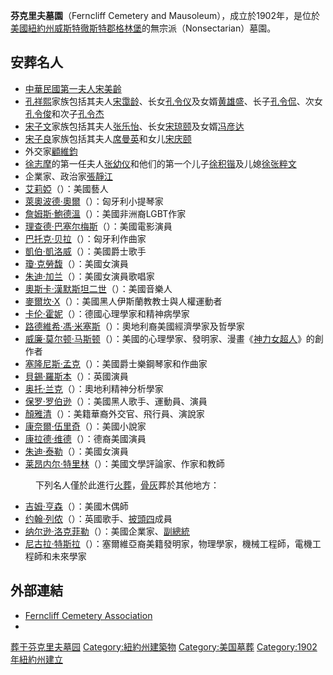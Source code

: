 
{{Infobox cemetery
| name        = 芬克里夫墓園<br>Ferncliff Cemetery
| image       = Ferncliff best 800.jpg
| imagesize   = 300
| caption     = 芬克里夫墓園入口道路
| map_type    = 
| map_size    = 
| map_caption = 
| established = 1902年
| country     = {{USA}}
| location    = [[紐約州|紐約州]][[威斯特徹斯特郡|威斯特徹斯特郡]]
| political   = 
| coordinates = {{coord|41|01|39|N|73|49|57|W|display=title}}
| latitude = 
| longitude = 
| type = 
| style = 
| owner = 
| size = 
| graves = >48,000
| website = [http://www.ferncliffcemetery.com Ferncliff Cemetery Association]
| findagraveid = 64525
}}

'''芬克里夫墓園'''（Ferncliff Cemetery and Mausoleum），成立於1902年，是位於[[美國|美國]][[紐約州|紐約州]][[威斯特徹斯特郡|威斯特徹斯特郡]][[格林堡|格林堡]]的無宗派（Nonsectarian）墓園。

==安葬名人==
*[[第一夫人|中華民國第一夫人]][[宋美齡|宋美齡]]
*[[孔祥熙|孔祥熙]]家族包括其夫人[[宋霭龄|宋霭龄]]、长女[[孔令仪|孔令仪]]及女婿[[黄雄盛|黄雄盛]]、长子[[孔令侃|孔令侃]]、次女[[孔令俊|孔令俊]]和次子[[孔令杰|孔令杰]]
*[[宋子文|宋子文]]家族包括其夫人[[张乐怡|张乐怡]]、长女[[宋琼颐|宋琼颐]]及女婿[[冯彦达|冯彦达]]
*[[宋子良|宋子良]]家族包括其夫人[[席曼英|席曼英]]和女儿[[宋庆颐|宋庆颐]]
*外交家[[顧維鈞|顧維鈞]]
*[[徐志摩|徐志摩]]的第一任夫人[[张幼仪|张幼仪]]和他们的第一个儿子[[徐积锴|徐积锴]]及儿媳[[徐张粹文|徐张粹文]]
*企業家、政治家[[張靜江|張靜江]]
*[[艾莉婭|艾莉婭]]（{{lang|en|Aaliyah}}）：美國藝人
*[[萊奧波德·奧爾|萊奧波德·奧爾]]（{{lang|en|Leopold Auer}}）：匈牙利小提琴家
*[[詹姆斯·鮑德溫|詹姆斯·鮑德溫]]（{{lang|en|James Arthur Baldwin}}）：美國非洲裔LGBT作家
*[[理查德·巴塞尔梅斯|理查德·巴塞尔梅斯]]（{{lang|en|Richard Semler "Dick" Barthelmess}}）：美國電影演員
*[[巴托克·贝拉|巴托克·贝拉]]（{{lang|hu|Bartók Béla Viktor János}}）：匈牙利作曲家
*[[凱伯·凱洛威|凱伯·凱洛威]]（{{lang|en|Cabell "Cab" Calloway III}}）：美國爵士歌手
*[[瓊·克勞馥|瓊·克勞馥]]（{{lang|en|Joan Crawford}}）：美國女演員
*[[朱迪·加兰|朱迪·加兰]]（{{lang|en|Judy Garland}}）：美國女演員歌唱家
*[[奧斯卡·漢默斯坦二世|奧斯卡·漢默斯坦二世]]（{{lang|en|Oscar Hammerstein II}}）：美國音樂人
*[[麥爾坎·X|麥爾坎·X]]（{{lang|en|Malcolm X}}）：美國黑人伊斯蘭教教士與人權運動者
*[[卡伦·霍妮|卡伦·霍妮]]（{{lang|de|Karen Horney}}）：德國心理學家和精神病學家
*[[路德維希·馮·米塞斯|路德維希·馮·米塞斯]]（{{lang|de|Ludwig Heinrich Edler von Mises}}）：奧地利裔美國經濟學家及哲學家
*[[威廉·莫尔顿·马斯顿|威廉·莫尔顿·马斯顿]]（{{lang|en|William Moulton Marston}}）：美國的心理學家、發明家、漫畫《[[神力女超人|神力女超人]]》的創作者
*[[塞隆尼斯·孟克|塞隆尼斯·孟克]]（{{lang|en|Thelonious Sphere Monk}}）：美國爵士樂鋼琴家和作曲家
*[[貝錫·羅斯本|貝錫·羅斯本]]（{{lang|en|Philip St. John Basil Rathbone}}）：英國演員
*[[奥托·兰克|奥托·兰克]]（{{lang|en|Otto Rank}}）：奧地利精神分析學家
*[[保罗·罗伯逊|保罗·罗伯逊]]（{{lang|en|Paul Leroy Robeson}}）：美國黑人歌手、運動員、演員
*[[顏雅清|顏雅清]]（{{lang|en|Hilda Yank Sing Yen}}）：美籍華裔外交官、飛行員、演說家
*[[康奈爾·伍里奇|康奈爾·伍里奇]]（{{lang|en|Cornell Woolrich}}）：美國小說家
*[[康拉德·维德|康拉德·维德]]（{{lang|en|Hans Walter Conrad Veidt}}）：德裔美國演員
*[[朱迪·泰勒|朱迪·泰勒]]（{{lang|en|Judy Tyler}}）：美國女演員
*[[莱昂内尔·特里林|莱昂内尔·特里林]]（{{lang|en|Lionel Mordecai Trilling}}）：美國文學評論家、作家和教師


:下列名人僅於此進行[[火葬|火葬]]，[[骨灰|骨灰]]葬於其他地方：
*[[吉姆·亨森|吉姆·亨森]]（{{lang|en|James Maury "Jim" Henson}}）：美國木偶師
*[[约翰·列侬|约翰·列侬]]（{{lang|en|John Lennon}}）：英國歌手、[[披頭四|披頭四]]成員
*[[纳尔逊·洛克菲勒|纳尔逊·洛克菲勒]]（{{lang|en|Nelson Aldrich Rockefeller}}）：美國企業家、[[美國副總統|副總統]]
*[[尼古拉·特斯拉|尼古拉·特斯拉]]（{{lang|en|Nikola Tesla}}）：塞爾維亞裔美籍發明家，物理學家，機械工程師，電機工程師和未來學家

==外部連結==
* [http://www.ferncliffcemetery.com Ferncliff Cemetery Association] {{Wayback|url=http://www.ferncliffcemetery.com/ |date=20200817145749 }}
* {{GNIS|949992}}

[[Category:葬于芬克里夫墓园|]]
[[Category:紐約州建築物|Category:紐約州建築物]]
[[Category:美国墓葬|Category:美国墓葬]]
[[Category:1902年紐約州建立|Category:1902年紐約州建立]]
